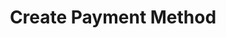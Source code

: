 ---
title: "Create Payment Method"
openapi: "POST /entity/{entityId}/paymentMethod"
description: "Create a payment method."
---